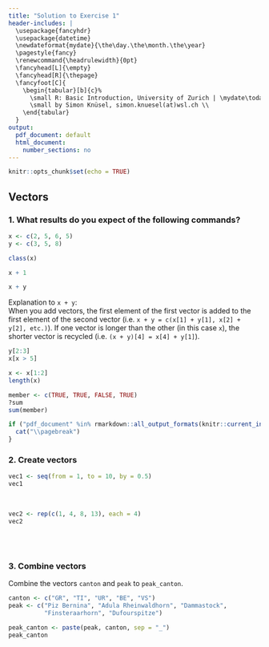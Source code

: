 ```yaml
---
title: "Solution to Exercise 1"
header-includes: |
  \usepackage{fancyhdr}
  \usepackage{datetime}
  \newdateformat{mydate}{\the\day.\the\month.\the\year}
  \pagestyle{fancy}
  \renewcommand{\headrulewidth}{0pt}
  \fancyhead[L]{\empty}
  \fancyhead[R]{\thepage}
  \fancyfoot[C]{
    \begin{tabular}[b]{c}%
      \small R: Basic Introduction, University of Zurich | \mydate\today\ \\
      \small by Simon Knüsel, simon.knuesel(at)wsl.ch \\
    \end{tabular}
  }
output:
  pdf_document: default
  html_document:
    number_sections: no
---
```


```r
knitr::opts_chunk$set(echo = TRUE)
```

## Vectors

### 1. What results do you expect of the following commands?
```r
x <- c(2, 5, 6, 5)
y <- c(3, 5, 8)

class(x)

x + 1

x + y
```

Explanation to `x + y`:  
When you add vectors, the first element of the first vector is added to the
first element of the second vector 
(i.e. `x + y = c(x[1] + y[1], x[2] + y[2], etc.)`).
If one vector is longer than the other (in this case `x`), the shorter
vector is recycled (i.e. `(x + y)[4] = x[4] + y[1]`).

```r
y[2:3]
x[x > 5]

x <- x[1:2]
length(x)

member <- c(TRUE, TRUE, FALSE, TRUE)
?sum
sum(member)
```


```r
if ("pdf_document" %in% rmarkdown::all_output_formats(knitr::current_input())) {
  cat("\\pagebreak")
}
```


### 2. Create vectors
```r
vec1 <- seq(from = 1, to = 10, by = 0.5)
vec1
```
<br>
```r
vec2 <- rep(c(1, 4, 8, 13), each = 4)
vec2
```
<br><br>

### 3. Combine vectors
Combine the vectors `canton` and `peak` to `peak_canton`.

```r
canton <- c("GR", "TI", "UR", "BE", "VS")
peak <- c("Piz Bernina", "Adula Rheinwaldhorn", "Dammastock", 
          "Finsteraarhorn", "Dufourspitze")

peak_canton <- paste(peak, canton, sep = "_")
peak_canton
```
